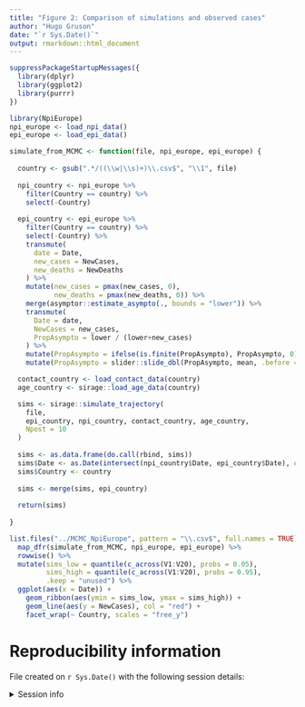 ```yaml
---
title: "Figure 2: Comparison of simulations and observed cases"
author: "Hugo Gruson"
date: "`r Sys.Date()`"
output: rmarkdown::html_document
---
```


```r
suppressPackageStartupMessages({
  library(dplyr)
  library(ggplot2)
  library(purrr)
})
```

```r
library(NpiEurope)
npi_europe <- load_npi_data()
epi_europe <- load_epi_data()
```

```r
simulate_from_MCMC <- function(file, npi_europe, epi_europe) {
  
  country <- gsub(".*/((\\w|\\s)+)\\.csv$", "\\1", file)
  
  npi_country <- npi_europe %>%
    filter(Country == country) %>%
    select(-Country)
  
  epi_country <- epi_europe %>%
    filter(Country == country) %>%
    select(-Country) %>%
    transmute(
      date = Date,
      new_cases = NewCases,
      new_deaths = NewDeaths
    ) %>%
    mutate(new_cases = pmax(new_cases, 0),
           new_deaths = pmax(new_deaths, 0)) %>%
    merge(asymptor::estimate_asympto(., bounds = "lower")) %>%
    transmute(
      Date = date,
      NewCases = new_cases,
      PropAsympto = lower / (lower+new_cases)
    ) %>%
    mutate(PropAsympto = ifelse(is.finite(PropAsympto), PropAsympto, 0)) %>%
    mutate(PropAsympto = slider::slide_dbl(PropAsympto, mean, .before = 3, .after = 3, .complete = FALSE))

  contact_country <- load_contact_data(country)
  age_country <- sirage::load_age_data(country)

  sims <- sirage::simulate_trajectory(
    file,
    epi_country, npi_country, contact_country, age_country,
    Npost = 10
  )
  
  sims <- as.data.frame(do.call(rbind, sims))
  sims$Date <- as.Date(intersect(npi_country$Date, epi_country$Date), origin = "1970-01-01")
  sims$Country <- country
  
  sims <- merge(sims, epi_country)
  
  return(sims)
  
}
```

```r
list.files("../MCMC_NpiEurope", pattern = "\\.csv$", full.names = TRUE) %>%
  map_dfr(simulate_from_MCMC, npi_europe, epi_europe) %>%
  rowwise() %>%
  mutate(sims_low = quantile(c_across(V1:V20), probs = 0.05),
         sims_high = quantile(c_across(V1:V20), probs = 0.95),
         .keep = "unused") %>%
  ggplot(aes(x = Date)) +
    geom_ribbon(aes(ymin = sims_low, ymax = sims_high)) +
    geom_line(aes(y = NewCases), col = "red") +
    facet_wrap(~ Country, scales = "free_y")
```

# Reproducibility information

File created on `r Sys.Date()` with the following session details:

<details>
<summary>Session info</summary>

```r
sessionInfo()
```

</details>
